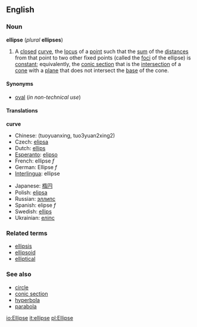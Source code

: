 ==English==
===Noun===
'''ellipse''' (''plural'' '''ellipses''')
{{wikipedia}}

#{{geometry}} A [[closed]] [[curve]], the [[locus]] of a [[point]] such that the [[sum]] of the [[distance]]s from that point to two other fixed points (called the [[focus|foci]] of the ellipse) is [[constant]]; equivalently, the [[conic section]] that is the [[intersection]] of a [[cone]] with a [[plane]] that does not intersect the [[base]] of the cone.

====Synonyms====
*[[oval]] (''in non-technical use'')

====Translations====

'''curve'''
{{top}}
*Chinese: (tuoyuanxing, tuo3yuan2xing2)
*Czech: [[elipsa#Czech|elipsa]]
*Dutch: [[ellips#Dutch|ellips]]
*[[Esperanto]]: [[elipso]]
*French: ellipse ''f''
*German: Ellipse ''f''
*[[Interlingua]]: ellipse
{{mid}}
*Japanese: [[楕円]]
*Polish: [[elipsa#Polish|elipsa]]
*Russian: [[эллипс]]
*Spanish: elipse ''f''
*Swedish: [[ellips#Swedish|ellips]]
*Ukrainian: [[еліпс]]
{{bottom}}

===Related terms===
*[[ellipsis]]
*[[ellipsoid]]
*[[elliptical]]

===See also===
*[[circle]]
*[[conic section]]
*[[hyperbola]]
*[[parabola]]

[[io:Ellipse]]
[[it:ellipse]]
[[pl:Ellipse]]
